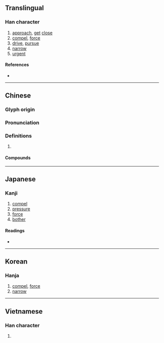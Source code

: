 {{character info/new}}
==Translingual==

===Han character===
{{Han char|rn=9|rad=人|as=09|sn=11|four=21266|canj=OMRW|ids=⿰亻畐}}

# [[approach]], [[get]] [[close]]
# [[compel]], [[force]]
# [[drive]], [[pursue]]
# [[narrow]]
# [[urgent]]

====References====
* {{Han ref|kx=0111.230|dkj=00887|dj=0237.200|hdz=10187.020|uh=506A|ud=20586|bh=D44D|bd=54349}}

----

==Chinese==
{{zh-forms}}

===Glyph origin===
{{Han etym}}

===Pronunciation===
{{zh-pron
|m=bī
|c=bik1
|mc=y
|oc=y
|cat=
}}
{{zh-attn-split}}<!--seems to have more meanings than just being a variant of 逼-->

===Definitions===
{{zh-hanzi}}

# {{rfdef|zh}}

====Compounds====
{{zh-der|偪臣|僭上偪下|偪陽|偪仄|偪仂|偪側}}

----

==Japanese==

===Kanji===
{{ja-kanji|grade=|rs=人09}}

# [[compel]]
# [[pressure]]
# [[force]]
# [[bother]]

====Readings====
* {{ja-readings|on=[[ひょく]] (hyoku), [[ひき]] (hiki), [[ふく]] (fuku)|kun=[[せまる]] (semaru), [[むかばき]] (mukabaki)}}

----

==Korean==

===Hanja===
{{ko-hanja|hangeul=핍|rv=pip|mr=p'ip}}

# [[compel]], [[force]]
# [[narrow]]

----

==Vietnamese==

===Han character===
{{vi-hantu|[[bức]]|rs=人09}}

# {{defn|lang=vi|sort=人09}}